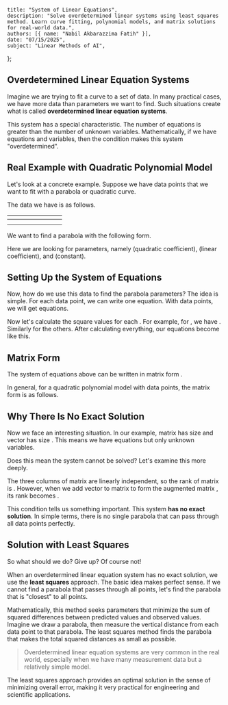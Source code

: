     title: "System of Linear Equations",
    description: "Solve overdetermined linear systems using least squares method. Learn curve fitting, polynomial models, and matrix solutions for real-world data.",
    authors: [{ name: "Nabil Akbarazzima Fatih" }],
    date: "07/15/2025",
    subject: "Linear Methods of AI",
};

## Overdetermined Linear Equation Systems

Imagine we are trying to fit a curve to a set of data. 
In many practical cases, we have more data than parameters we want to find. 
Such situations create what is called **overdetermined linear equation systems**.

This system has a special characteristic. The number of equations is greater than the number of unknown variables. 
Mathematically, if we have <InlineMath math="m" /> equations and <InlineMath math="n" /> variables, 
then the condition <InlineMath math="m > n" /> makes this system "overdetermined".

## Real Example with Quadratic Polynomial Model

Let's look at a concrete example. Suppose we have <InlineMath math="7" /> data points that we want to fit 
with a parabola or quadratic curve.

The data we have is as follows.

| <InlineMath math="i" /> | <InlineMath math="1" /> | <InlineMath math="2" /> | <InlineMath math="3" /> | <InlineMath math="4" /> | <InlineMath math="5" /> | <InlineMath math="6" /> | <InlineMath math="7" /> |
|---|---|---|---|---|---|---|---|
| <InlineMath math="t_i" /> | <InlineMath math="-3" /> | <InlineMath math="-2" /> | <InlineMath math="-1" /> | <InlineMath math="0" /> | <InlineMath math="1" /> | <InlineMath math="2" /> | <InlineMath math="3" /> |
| <InlineMath math="y_i" /> | <InlineMath math="-2.2" /> | <InlineMath math="-4.2" /> | <InlineMath math="-4.2" /> | <InlineMath math="-1.8" /> | <InlineMath math="1.8" /> | <InlineMath math="8.2" /> | <InlineMath math="15.8" /> |

We want to find a parabola with the following form.

<BlockMath math="y = a_2 \cdot t^2 + a_1 \cdot t + a_0" />

Here we are looking for <InlineMath math="3" /> parameters, namely <InlineMath math="a_2" /> (quadratic coefficient), 
<InlineMath math="a_1" /> (linear coefficient), and <InlineMath math="a_0" /> (constant).

## Setting Up the System of Equations

Now, how do we use this data to find the parabola parameters? 
The idea is simple. For each data point, we can write one equation. 
With <InlineMath math="7" /> data points, we will get <InlineMath math="7" /> equations.

<MathContainer>
<BlockMath math="a_2 \cdot (-3)^2 + a_1 \cdot (-3) + a_0 = -2.2" />
<BlockMath math="a_2 \cdot (-2)^2 + a_1 \cdot (-2) + a_0 = -4.2" />
<BlockMath math="a_2 \cdot (-1)^2 + a_1 \cdot (-1) + a_0 = -4.2" />
<BlockMath math="a_2 \cdot 0^2 + a_1 \cdot 0 + a_0 = -1.8" />
<BlockMath math="a_2 \cdot 1^2 + a_1 \cdot 1 + a_0 = 1.8" />
<BlockMath math="a_2 \cdot 2^2 + a_1 \cdot 2 + a_0 = 8.2" />
<BlockMath math="a_2 \cdot 3^2 + a_1 \cdot 3 + a_0 = 15.8" />
</MathContainer>

Now let's calculate the square values for each <InlineMath math="t_i" />. 
For example, for <InlineMath math="t_1 = -3" />, we have <InlineMath math="(-3)^2 = 9" />. 
Similarly for the others. After calculating everything, our equations become like this.

<MathContainer>
<BlockMath math="9a_2 - 3a_1 + a_0 = -2.2" />
<BlockMath math="4a_2 - 2a_1 + a_0 = -4.2" />
<BlockMath math="1a_2 - 1a_1 + a_0 = -4.2" />
<BlockMath math="0a_2 + 0a_1 + a_0 = -1.8" />
<BlockMath math="1a_2 + 1a_1 + a_0 = 1.8" />
<BlockMath math="4a_2 + 2a_1 + a_0 = 8.2" />
<BlockMath math="9a_2 + 3a_1 + a_0 = 15.8" />
</MathContainer>

## Matrix Form

The system of equations above can be written in matrix form <InlineMath math="A \cdot x = b" />.

<MathContainer>
<BlockMath math="\begin{pmatrix} 9 & -3 & 1 \\ 4 & -2 & 1 \\ 1 & -1 & 1 \\ 0 & 0 & 1 \\ 1 & 1 & 1 \\ 4 & 2 & 1 \\ 9 & 3 & 1 \end{pmatrix} \begin{pmatrix} a_2 \\ a_1 \\ a_0 \end{pmatrix} = \begin{pmatrix} -2.2 \\ -4.2 \\ -4.2 \\ -1.8 \\ 1.8 \\ 8.2 \\ 15.8 \end{pmatrix}" />
</MathContainer>

In general, for a quadratic polynomial model with <InlineMath math="m" /> data points, 
the matrix form is as follows.

<MathContainer>
<BlockMath math="\begin{pmatrix} t_1^2 & t_1 & 1 \\ \vdots & \vdots & \vdots \\ t_m^2 & t_m & 1 \end{pmatrix} \begin{pmatrix} a_2 \\ a_1 \\ a_0 \end{pmatrix} = \begin{pmatrix} y_1 \\ \vdots \\ y_m \end{pmatrix}" />
</MathContainer>

## Why There Is No Exact Solution

Now we face an interesting situation. In our example, matrix <InlineMath math="A" /> has size <InlineMath math="7 \times 3" /> 
and vector <InlineMath math="x" /> has size <InlineMath math="3 \times 1" />. 
This means we have <InlineMath math="7" /> equations but only <InlineMath math="3" /> unknown variables.

Does this mean the system cannot be solved? Let's examine this more deeply.

The three columns of matrix <InlineMath math="A" /> are linearly independent, so the rank of matrix <InlineMath math="A" /> is <InlineMath math="3" />. 
However, when we add vector <InlineMath math="b" /> to matrix <InlineMath math="A" /> 
to form the augmented matrix <InlineMath math="(A|b)" />, its rank becomes <InlineMath math="4" />.

This condition tells us something important. This system **has no exact solution**. 
In simple terms, there is no single parabola that can pass through all <InlineMath math="7" /> data points perfectly.

## Solution with Least Squares

So what should we do? Give up? Of course not! 

When an overdetermined linear equation system has no exact solution, 
we use the **least squares** approach. The basic idea makes perfect sense. 
If we cannot find a parabola that passes through all points, 
let's find the parabola that is "closest" to all points.

Mathematically, this method seeks parameters that minimize the sum of squared differences 
between predicted values and observed values. Imagine we draw a parabola, 
then measure the vertical distance from each data point to that parabola. 
The least squares method finds the parabola that makes the total squared distances as small as possible.

> Overdetermined linear equation systems are very common in the real world, 
> especially when we have many measurement data but a relatively simple model.

The least squares approach provides an optimal solution in the sense of minimizing 
overall error, making it very practical for engineering and scientific applications.